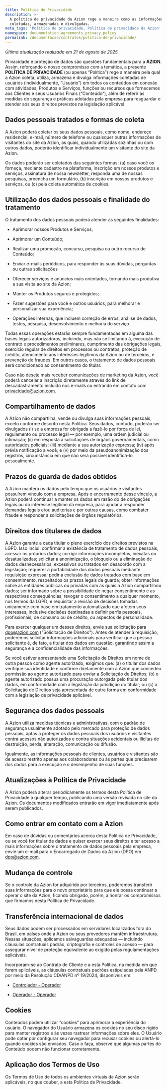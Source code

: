 ```yaml
---
title: Política de Privacidade
description: >-
  A política de privacidade da Azion rege a maneira como as informaçōes são
  coletadas, armazenadas e divulgadas.
meta_tags: 'Política de privacidade, Política de privacidade da Azion'
namespace: documentation_agreements_privacy_policy
permalink: /documentacao/contratos/politica-de-privacidade/
---
```


*Última atualização realizada em 21 de agosto de 2025.*

Privacidade e proteção de dados são questões fundamentais para a **AZION**. Assim, reforçando o nosso compromisso com a temática, a presente **POLÍTICA DE PRIVACIDADE** (ou apenas “Política”) rege a maneira pela qual a Azion coleta, utiliza, armazena e divulga informações coletadas de usuários (individualmente, “Usuário”) em todos os conteúdos em conexão com atividades, Produtos e Serviços, funções ou recursos que fornecemos aos Clientes e seus Usuários Finais (“Conteúdo”), além de referir as medidas de segurança e práticas adotadas pela empresa para resguardar e atender aos seus direitos previstos na legislação aplicável.

## **Dados pessoais tratados e formas de coleta**

A Azion poderá coletar os seus dados pessoais, como nome, endereço residencial, e-mail, número de telefone ou quaisquer outras informações de visitantes do site da Azion, as quais, quando utilizadas sozinhas ou com outros dados, poderão identificar individualmente um visitante do site da Azion. 

Os dados poderão ser coletados das seguintes formas: (a) caso você os forneça, mediante cadastro na plataforma, inscrição em nossos produtos e serviços, assinatura de nossa newsletter, responda uma de nossas pesquisas, preencha um formulário, (b) inscrição em nossos produtos e serviços, ou (c) pela coleta automática de cookies.

## **Utilização dos dados pessoais e finalidade do tratamento**

O tratamento dos dados pessoais poderá atender às seguintes finalidades:

* Aprimorar nossos Produtos e Serviços;

* Aprimorar um Conteúdo;

* Realizar uma promoção, concurso, pesquisa ou outro recurso de Conteúdo;

* Enviar e-mails periódicos, para responder às suas dúvidas, perguntas ou outras solicitações

* Oferecer serviços e anúncios mais orientados, tornando mais produtiva a sua visita ao site da Azion;

* Manter os Produtos seguros e protegidos;

* Fazer sugestões para você e outros usuários, para melhorar e personalizar sua experiência;

* Operações internas, que incluem correção de erros, análise de dados, testes, pesquisa, desenvolvimento e melhoria do serviço.

Todas essas operações estarão sempre fundamentadas em alguma das bases legais autorizadoras, incluindo, mas não se limitando à, execução de contrato e procedimentos preliminares, cumprimento das obrigações legais, exercício regular de direitos em processos ou contratos, proteção de crédito, atendimento aos interesses legítimos da Azion ou de terceiros, e prevenção de fraudes. Em outros casos, o tratamento de dados pessoais será condicionado ao consentimento do titular.

Caso não deseje mais receber comunicações de marketing da Azion, você poderá cancelar a inscrição diretamente através do link de descadastramento incluído nos e-mails ou entrando em contato com [privacidade@azion.com](mailto:privacidade@azion.com).

## **Compartilhamento de dados**

A Azion não compartilha, vende ou divulga suas informações pessoais, exceto conforme descrito nesta Política. Seus dados, contudo, poderão ser divulgados (i) se a empresa for obrigada a fazê-lo por força de lei, regulamento ou processo legal — por exemplo, uma ordem judicial ou intimação; (ii) em resposta a solicitações de órgãos governamentais, como autoridades policiais; (iii) mediante a sua autorização expressa; (iv) após prévia notificação a você; e (v) por meio da pseudoanonimização dos registros, circunstância em que não será possível identificá-lo pessoalmente.

## **Prazos de guarda de dados obtidos**

A Azion manterá os dados pelo tempo que os usuários e visitantes possuírem vínculo com a empresa. Após o encerramento desse vínculo, a Azion poderá continuar a manter os dados em razão do de obrigações legais ou do interesse legítimo da empresa, para ajudar a responder demandas legais e/ou auditorias e por outras causas, como combater fraude e responder a solicitações de órgãos regulatórios.

## **Direitos dos titulares de dados**

A Azion garante a cada titular o pleno exercício dos direitos previstos na LGPD. Isso inclui: confirmar a existência de tratamento de dados pessoais; acessar os próprios dados; corrigir informações incompletas, inexatas ou desatualizadas; solicitar a anonimização, o bloqueio ou a eliminação de dados desnecessários, excessivos ou tratados em desacordo com a legislação; requerer a portabilidade dos dados pessoais mediante requisição expressa; pedir a exclusão de dados tratados com base em consentimento, respeitados os prazos legais de guarda; obter informações sobre as entidades públicas ou privadas com as quais a Azion compartilhou dados; ser informado sobre a possibilidade de negar consentimento e as respectivas consequências; revogar o consentimento a qualquer momento, nos termos da LGPD; e requisitar a revisão de decisões tomadas unicamente com base em tratamento automatizado que afetem seus interesses, inclusive decisões destinadas a definir perfis pessoais, profissionais, de consumo ou de crédito, ou aspectos de personalidade.

Para exercer qualquer um desses direitos, envie sua solicitação para [dpo@azion.com](mailto:dpo@azion.com) ("Solicitação de Direitos"). Antes de atender à requisição, poderemos solicitar informações adicionais para verificar que a pessoa solicitante é, de fato, a titular dos dados em questão, garantindo assim a segurança e a confidencialidade das informações.

Se você estiver apresentando uma Solicitação de Direitos em nome de outra pessoa como agente autorizado, exigimos que: (a) o titular dos dados verifique sua identidade e confirme diretamente com a Azion que concedeu permissão ao agente autorizado para enviar a Solicitação de Direitos; (b) o agente autorizado possua uma procuração outorgada pelo titular dos dados, em conformidade com a legislação da jurisdição do titular; ou (c) a Solicitação de Direitos seja apresentada de outra forma em conformidade com a legislação de privacidade aplicável.

## **Segurança dos dados pessoais**

A Azion utiliza medidas técnicas e administrativas, com o padrão de segurança usualmente adotado pelo mercado para proteção de dados pessoais, aptas a proteger os dados pessoais dos usuários e visitantes contra acessos não autorizados e contra situações acidentais ou ilícitas de destruição, perda, alteração, comunicação ou difusão.

Igualmente, as informações pessoais de clientes, usuários e visitantes são de acesso restrito apenas aos colaboradores ou às partes que precisarem dos dados para a execução e o desempenho de suas funções.

## **Atualizações à Política de Privacidade**

A Azion poderá alterar periodicamente os termos desta Política de Privacidade a qualquer tempo, publicando uma versão revisada no site da Azion. Os documentos modificados entrarão em vigor imediatamente após serem publicados.

## **Como entrar em contato com a Azion**  
Em caso de dúvidas ou comentários acerca desta Política de Privacidade, ou se você for titular de dados e quiser exercer seus direitos e ter acesso a mais informações sobre o tratamento de dados pessoais pela empresa, envie um e-mail para o Encarregado de Dados da Azion (DPO) em [dpo@azion.com](mailto:dpo@azion.com).

## **Mudança de controle**

Se o controle da Azion for adquirido por terceiros, poderemos transferir suas informações para o novo proprietário para que ele possa continuar a operar o site da Azion, ficando obrigado, porém, a honrar os compromissos que firmamos nesta Política de Privacidade.

##  **Transferência internacional de dados**  
Seus dados podem ser processados em servidores localizados fora do Brasil, em países onde a Azion ou seus provedores mantêm infraestrutura. Nessas situações, aplicamos salvaguardas adequadas — incluindo cláusulas contratuais padrão, criptografia e controles de acesso — para assegurar nível de proteção equivalente ao exigido pelas regulamentações aplicáveis.

Incorporam-se ao Contrato de Cliente e a esta Política, na medida em que forem aplicáveis, as cláusulas contratuais padrões estipuladas pela ANPD por meio da Resolução CD/ANPD nº 19/2024, disponíveis em:

- [Controlador - Operador](/pt-br/documentacao/anpd/controlador-operador/) 

- [Operador - Operador](pt-br/documentacao/anpd/operator-operador/)

##  **Cookies**  
Conteúdos podem utilizar “cookies” para aprimorar a experiência do usuário. O navegador do Usuário armazena os cookies no seu disco rígido para manter registros e às vezes rastrear informações sobre eles. O Usuário pode optar por configurar seu navegador para recusar cookies ou alertá-lo quando cookies são enviados. Caso o faça, observe que algumas partes do Conteúdo podem não funcionar corretamente.

## **Aplicação dos Termos de Uso**

Os Termos de Uso de todos os ambientes virtuais da Azion serão aplicáveis, no que couber, a esta Política de Privacidade.